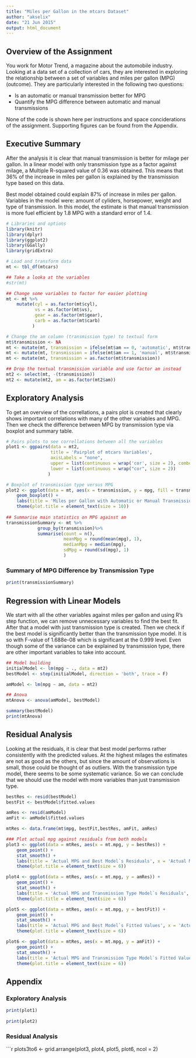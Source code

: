 ```yaml
---
title: "Miles per Gallon in the mtcars Dataset"
author: "akselix"
date: "21 Jun 2015"
output: html_document
---
```


## Overview of the Assignment
You work for Motor Trend, a magazine about the automobile industry. Looking at a data set of a collection of cars, they are interested in exploring the relationship between a set of variables and miles per gallon (MPG) (outcome). They are particularly interested in the following two questions:

- Is an automatic or manual transmission better for MPG
- Quantify the MPG difference between automatic and manual transmissions

None of the code is shown here per instructions and space conciderations of the assignment. Supporting figures can be found from the Appendix.

## Executive Summary

After the analysis it is clear that manual transmission is better for milage per gallon. In a linear model with only transmission type as a factor against milage, a Multiple R-squared value of 0.36 was obtained. This means that 36% of the increase in miles per gallon is explained by the transmission type based on this data.

Best model obtained could explain 87% of increase in miles per gallon. Variables in the model were: amount of cyliders, horsepower, weight and type of transmission. In this model, the estimate is that manual transmission is more fuel efficient by 1.8 MPG with a standard error of 1.4.


```r
# Libraries and options
library(knitr)
library(dplyr)
library(ggplot2)
library(GGally)
library(gridExtra)

# Load and transform data
mt <- tbl_df(mtcars)

## Take a looka at the variables
#str(mt)

## Change some variables to factor for easier plotting
mt <- mt %>%
    mutate(cyl = as.factor(mt$cyl),
           vs = as.factor(mt$vs),
           gear = as.factor(mt$gear),
           carb = as.factor(mt$carb)
          )

# Change the am column (transmission type) to textual form
mt$transmission <- NA
mt <- mutate(mt, transmission = ifelse(mt$am == 0, 'automatic', mt$transmission))
mt <- mutate(mt, transmission = ifelse(mt$am == 1, 'manual', mt$transmission))
mt <- mutate(mt, transmission = as.factor(mt$transmission))

## Drop the textual transmission variable and use factor am instead
mt2 <- select(mt, -(transmission))
mt2 <- mutate(mt2, am = as.factor(mt2$am))
```

## Exploratory Analysis

To get an overview of the correllations, a pairs plot is created that clearly shows important correlations with many of the other variables and MPG. Then we check the difference between MPG by transmission type via boxplot and summary table.
```r
# Pairs plots to see correllations between all the variables
plot1 <- ggpairs(data = mt2,
                 title = 'Pairplot of mtcars Variables',
                 axisLabels = "none",
                 upper = list(continuous = wrap('cor', size = 2), combo = 'dot'),
                 lower = list(continuous = wrap("cor", size = 2))
                )

# Boxplot of transmission type versus MPG
plot2 <- ggplot(data = mt, aes(x = transmission, y = mpg, fill = transmission)) +
    geom_boxplot() +
    labs(title = 'Miles per Gallon with Automatic or Manual Transmission') +
    theme(plot.title = element_text(size = 10))
  
## Summarise main statistics on MPG against am
transmissionSummary <- mt %>%
            group_by(transmission)%>%
            summarise(count = n(),
                      meanMpg = round(mean(mpg), 1),
                      medianMpg = median(mpg),
                      sdMpg = round(sd(mpg), 1)
                      )

```

### Summary of MPG Difference by Transmission Type
```r
print(transmissionSummary)
```

## Regression with Linear Models

We start with all the other variables against miles per gallon and using R's step function, we can remove unnecessary variables to find the best fit. After that a model with just transmission type is created. Then we check if the best model is significantly better than the transmission type model. It is so with F-value of 1.688e-08 which is significant at the 0.999 level. Even though some of the variance can be explained by transmission type, there are other important variables to take into account.

```r
## Model building
initialModel <- lm(mpg ~ ., data = mt2)
bestModel <- step(initialModel, direction = 'both', trace = F)

amModel <- lm(mpg ~ am, data = mt2)

## Anova
mtAnova <- anova(amModel, bestModel)
```

```r
summary(bestModel)
print(mtAnova)
```

## Residual Analysis

Looking at the residuals, it is clear that best model performs rather consistently with the predicted values. At the highest milages the estimates are not as good as the others, but since the amount of observations is small, those could be thought of as outliers. With the transmission type model, there seems to be some systematic variance. So we can conclude that we should use the model with more variables than just transmission type.

```r
bestRes <- resid(bestModel)
bestFit <- bestModel$fitted.values

amRes <- resid(amModel)
amFit <- amModel$fitted.values

mtRes <- data.frame(mt$mpg, bestFit,bestRes, amFit, amRes)

### Plot actual mpg against residuals from both models
plot3 <- ggplot(data = mtRes, aes(x = mt.mpg, y = bestRes)) +
    geom_point() +
    stat_smooth() +
    labs(title = 'Actual MPG and Best Model`s Residuals', x = 'Actual MPG', y = 'Residuals') +
    theme(plot.title = element_text(size = 6))

plot4 <- ggplot(data = mtRes, aes(x = mt.mpg, y = amRes)) +
    geom_point() +
    stat_smooth() +
    labs(title = 'Actual MPG and Transmission Type Model`s Residuals', x = 'Actual MPG', y = 'Residuals') +
    theme(plot.title = element_text(size = 6))

plot5 <- ggplot(data = mtRes, aes(x = mt.mpg, y = bestFit)) +
    geom_point() +
    stat_smooth() +
    labs(title = 'Actual MPG and Best Model`s Fitted Values', x = 'Actual MPG', y = 'Fitted Values') +
    theme(plot.title = element_text(size = 6))

plot6 <- ggplot(data = mtRes, aes(x = mt.mpg, y = amFit)) +
    geom_point() +
    stat_smooth() +
    labs(title = 'Actual MPG and Transmission Type Model`s Fitted Values', x = 'Actual MPG', y = 'Fitted Values') +
    theme(plot.title = element_text(size = 6))
```

## Appendix

### Exploratory Analysis

```r
print(plot1)  
  
print(plot2)
```


### Residual Analysis

```r
plots3to6 <- grid.arrange(plot3, plot4, plot5, plot6, ncol = 2)
